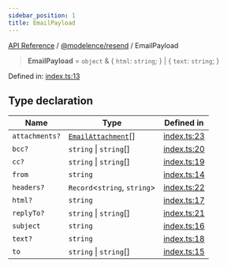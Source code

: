 ```yaml
---
sidebar_position: 1
title: EmailPayload
---
```


[API Reference](/api-reference/@modelence/resend/type-aliases/../../../index) / [@modelence/resend](/api-reference/@modelence/resend/type-aliases/../index) / EmailPayload

> **EmailPayload** = `object` & \{ `html`: `string`; \} \| \{ `text`: `string`; \}

Defined in: [index.ts:13](https://github.com/modelence/modelence/blob/9127e3be695ee024b8107f7d048f3717671de429/packages/resend/src/index.ts#L13)

## Type declaration

| Name | Type | Defined in |
| ------ | ------ | ------ |
| `attachments?` | [`EmailAttachment`](/api-reference/@modelence/resend/type-aliases/EmailAttachment)[] | [index.ts:23](https://github.com/modelence/modelence/blob/9127e3be695ee024b8107f7d048f3717671de429/packages/resend/src/index.ts#L23) |
| `bcc?` | `string` \| `string`[] | [index.ts:20](https://github.com/modelence/modelence/blob/9127e3be695ee024b8107f7d048f3717671de429/packages/resend/src/index.ts#L20) |
| `cc?` | `string` \| `string`[] | [index.ts:19](https://github.com/modelence/modelence/blob/9127e3be695ee024b8107f7d048f3717671de429/packages/resend/src/index.ts#L19) |
| `from` | `string` | [index.ts:14](https://github.com/modelence/modelence/blob/9127e3be695ee024b8107f7d048f3717671de429/packages/resend/src/index.ts#L14) |
| `headers?` | `Record`\<`string`, `string`\> | [index.ts:22](https://github.com/modelence/modelence/blob/9127e3be695ee024b8107f7d048f3717671de429/packages/resend/src/index.ts#L22) |
| `html?` | `string` | [index.ts:17](https://github.com/modelence/modelence/blob/9127e3be695ee024b8107f7d048f3717671de429/packages/resend/src/index.ts#L17) |
| `replyTo?` | `string` \| `string`[] | [index.ts:21](https://github.com/modelence/modelence/blob/9127e3be695ee024b8107f7d048f3717671de429/packages/resend/src/index.ts#L21) |
| `subject` | `string` | [index.ts:16](https://github.com/modelence/modelence/blob/9127e3be695ee024b8107f7d048f3717671de429/packages/resend/src/index.ts#L16) |
| `text?` | `string` | [index.ts:18](https://github.com/modelence/modelence/blob/9127e3be695ee024b8107f7d048f3717671de429/packages/resend/src/index.ts#L18) |
| `to` | `string` \| `string`[] | [index.ts:15](https://github.com/modelence/modelence/blob/9127e3be695ee024b8107f7d048f3717671de429/packages/resend/src/index.ts#L15) |
